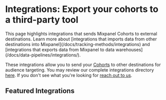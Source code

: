 
# Integrations: Export your cohorts to a third-party tool

<Callout type="info">
This page highlights integrations that sends Mixpanel Cohorts to external destinations. Learn more about [integrations that imports data from other destinations into Mixpanel](/docs/tracking-methods/integrations) and [integrations that exports data from Mixpanel to data warehouses](/docs/data-pipelines/integrations/).
</Callout>

These integrations allow you to send your [Cohorts](docs/users/cohorts) to other destinations for audience targeting. You may review our complete integrations directory [here](https://mixpanel.com/partners/integrations). If you don't see what you're looking for [reach out to us](https://mixpanel.com/get-support).

## Featured Integrations
<Cards>
  <Cards.Card icon title="Airship" href="/docs/cohort-sync/integrations/airship" />
  <Cards.Card icon title="Appcues" href="/docs/cohort-sync/integrations/appcues" />
  <Cards.Card icon title="Apptimize" href="/docs/cohort-sync/integrations/apptimize" />
  <Cards.Card icon title="Braze" href="/docs/cohort-sync/integrations/braze" />
  <Cards.Card icon title="Chameleon" href="/docs/cohort-sync/integrations/chameleon" />
  <Cards.Card icon title="CleverTap" href="/docs/cohort-sync/integrations/clevertap" />
  <Cards.Card icon title="Facebook Ads" href="/docs/cohort-sync/integrations/facebook-ads" />
  <Cards.Card icon title="Google Ads" href="/docs/cohort-sync/integrations/google-ads" /> 
  <Cards.Card icon title="Insider" href="/docs/cohort-sync/integrations/insider" />
  <Cards.Card icon title="Intercom" href="https://www.intercom.com/help/en/articles/299-import-your-mixpanel-contacts" />
  <Cards.Card icon title="Iterable" href="/docs/cohort-sync/integrations/iterable" />
  <Cards.Card icon title="Kameleoon" href="/docs/cohort-sync/integrations/kameleoon" />
  <Cards.Card icon title="Leanplum" href="/docs/cohort-sync/integrations/leanplum" />
  <Cards.Card icon title="Mailchimp" href="/docs/cohort-sync/integrations/mailchimp" />
  <Cards.Card icon title="Marketo" href="/docs/cohort-sync/integrations/marketo" />
  <Cards.Card icon title="MoEngage" href="/docs/cohort-sync/integrations/moengage" />
  <Cards.Card icon title="OneSignal" href="/docs/cohort-sync/integrations/onesignal" />
  <Cards.Card icon title="Salesforce Marketing Cloud" href="/docs/cohort-sync/integrations/salesforce-marketing-cloud" />
  <Cards.Card icon title="Segment" href="/docs/cohort-sync/integrations/Segment" />
  <Cards.Card icon title="Taplytics" href="/docs/cohort-sync/integrations/taplytics" />
  <Cards.Card icon title="VWO" href="/docs/cohort-sync/integrations/vwo" />
  <Cards.Card icon title="WebEngage" href="/docs/cohort-sync/integrations/webengage" />
  <Cards.Card icon title="Xtremepush" href="/docs/cohort-sync/integrations/xtremepush" />
</Cards>
